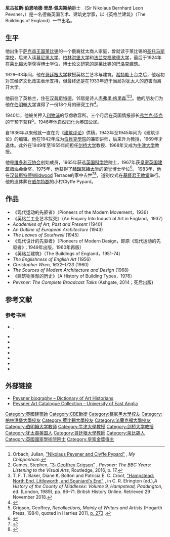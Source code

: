{{Infobox person
| name = Sir Nikolaus Pevsner
| honorific_suffix = {{post-nominals|country=GBR|CBE|FBA|size=100%}}
| image =
| birth_name = Nikolaus Bernhard Leon Pevsner
| birth_date = {{Birth date|df=yes|1902|01|30}}
| birth_place = [[萨克森王国|萨克森王国]][[莱比锡|莱比锡]]
| death_date = {{Death date and age|df=yes|1983|08|18|1902|01|30}}
| death_place = 英格兰[[伦敦|伦敦]][[汉普斯特德|汉普斯特德]]
| resting_place = 英格兰威尔特郡Clyffe Pypard
| nationality = 英国
| other_names =
| education = 博士
| alma_mater = [[莱比锡大学|莱比锡大学]]、[[慕尼黑大学|慕尼黑大学]]、[[柏林洪堡大学|柏林洪堡大学]]和[[法兰克福歌德大学|法兰克福歌德大学]]
| occupation = 艺术史学家
| notable_works = 《英格兰建筑》
| children =
| parents = Hugo、Anna Pevsner
| relatives =
| awards =
| website=  
| spouse = {{marriage|Lola Kurlbaum|1923}}
}}

'''尼古拉斯·伯恩哈德·里昂·佩夫斯纳'''爵士 {{post-nominals|country=GBR|size=100%|CBE|FBA}}（Sir Nikolaus Bernhard Leon Pevsner，{{bd|1902年|1月30日|1983年|8月18日}}）是一名德裔英国艺术、建筑史学家，以《英格兰建筑》（The Buildings of England）一书出名。

==生平==
他出生于[[萨克森王国|萨克森王国]][[莱比锡|莱比锡]]的一个俄裔犹太商人家庭，曾就读于莱比锡的[[圣托马斯学校|圣托马斯学校]]，后来入读[[慕尼黑大学|慕尼黑大学]]、[[柏林洪堡大学|柏林洪堡大学]]和[[法兰克福歌德大学|法兰克福歌德大学]]，最后于1924年在[[莱比锡大学|莱比锡大学]]获得博士学位，博士论文研究的是莱比锡的[[巴洛克建筑|巴洛克建筑]]{{sfn|Engel|2004|p=}}。

1929–33年间，他在[[哥廷根大学|哥廷根大学]]教授英格兰艺术与建筑。[[希特勒|希特勒]]上台之后，他起初对其经济文化政策表示支持{{sfn|Games|2010|p=}}{{sfn|Games|Pevsner|2002|p=}}，但最终还是在1933年迫于当局对犹太人的迫害而离开大学。{{sfn|Harrison|2004|p=}}

他前往了英格兰，住在[[汉普斯特德|汉普斯特德]]，邻居是诗人[[杰弗里·格里森|杰弗里·格里森]]<ref>Orbach, Julian, [https://www.mychippenham.org.uk/latest/73-nikolaus-pevsner-and-clyffe-pypard-by-julian-orbach "Nikolaus Pevsner and Clyffe Pypard"] {{Wayback|url=https://www.mychippenham.org.uk/latest/73-nikolaus-pevsner-and-clyffe-pypard-by-julian-orbach |date=20201021103315 }}, ''My Chippenham''.</ref><ref>Games, Stephen, [https://books.google.co.uk/books?id=Wpm1CwAAQBAJ&pg=PA17&lpg=PA17&dq=pevsner%2Bgeoffrey+grigson%2Bwildwood+terrace&source=bl&ots=3a_ywjHoMP&sig=vdycIuQVA04Ea2MxyY2ZzXxeYrc&hl=en&sa=X&ved=2ahUKEwivqK2jzvneAhUH7IMKHXalD7IQ6AEwAHoECC8QAQ#v=onepage&q=pevsner%2Bgeoffrey%20grigson%2Bwildwood%20terrace&f=false "3: Geoffrey Grigson"] {{Wayback|url=https://books.google.co.uk/books?id=Wpm1CwAAQBAJ&pg=PA17&lpg=PA17&dq=pevsner%2Bgeoffrey+grigson%2Bwildwood+terrace&source=bl&ots=3a_ywjHoMP&sig=vdycIuQVA04Ea2MxyY2ZzXxeYrc&hl=en&sa=X&ved=2ahUKEwivqK2jzvneAhUH7IMKHXalD7IQ6AEwAHoECC8QAQ#v=onepage&q=pevsner%2Bgeoffrey%20grigson%2Bwildwood%20terrace&f=false |date=20201023191552 }}, ''Pevsner: The BBC Years: Listening to the Visual Arts'', Routledge, 2016, p. 17.</ref><ref>T. F. T. Baker, Diane K. Bolton and Patricia E. C. Croot, [http://www.british-history.ac.uk/vch/middx/vol9/pp66-71 "Hampstead: North End, Littleworth, and Spaniard's End"] {{Wayback|url=http://www.british-history.ac.uk/vch/middx/vol9/pp66-71 |date=20201027012101 }}, in C. R. Elrington (ed.),''A History of the County of Middlesex: Volume 9, Hampstead, Paddington'', ed. (London, 1989), pp. 66–71. British History Online. Retrieved 29 November 2018.</ref>。他的朋友们为他在[[伯明翰大学|伯明翰大学]]谋得了一份18个月的研究工作<ref name="bham">{{cite news|title=A landlady in a million? Snapshots of days gone by|url=http://www.download.bham.ac.uk/buzz/Buzz_57.pdf|newspaper=Birmingham University online newspaper|issue=57|year=2005|page=10|accessdate=2020-10-20|archive-date=2008-10-31|archive-url=https://web.archive.org/web/20081031082700/http://www.download.bham.ac.uk/buzz/Buzz_57.pdf|dead-url=no}}</ref>。

1940年，他被关押入[[利物浦|利物浦]]的俘虏收容所。三个月后在英国情报部长[[弗兰克·毕克|弗兰克·毕克]]的干预下获释<ref>Grigson, Geoffrey, ''Recollections, Mainly of Writers and Artists'' (Hogarth Press, 1984), quoted in Harries 2011, [https://books.google.co.uk/books?id=FjSKfNcjGUsC&pg=PA273&lpg=PA273&dq=pevsner%2Bgeoffrey+grigson%2BShakespeare+Sonnets&source=bl&ots=U2KBIeDxGE&sig=yzkFHMIddSLUfbPQuClabtw3T0o&hl=en&sa=X&ved=2ahUKEwjxkoPF1PneAhUL_IMKHXgCA20Q6AEwC3oECBEQAQ#v=onepage&q=pevsner%2Bgeoffrey%20grigson%2BShakespeare%20Sonnets&f=false p. 273] {{Wayback|url=https://books.google.co.uk/books?id=FjSKfNcjGUsC&pg=PA273&lpg=PA273&dq=pevsner%2Bgeoffrey+grigson%2BShakespeare+Sonnets&source=bl&ots=U2KBIeDxGE&sig=yzkFHMIddSLUfbPQuClabtw3T0o&hl=en&sa=X&ved=2ahUKEwjxkoPF1PneAhUL_IMKHXgCA20Q6AEwC3oECBEQAQ#v=onepage&q=pevsner%2Bgeoffrey%20grigson%2BShakespeare%20Sonnets&f=false |date=20201026222751 }}.</ref>。1946年他自然归化为英国公民。

自1936年以来他就一直在为《[[建筑评论|建筑评论]]》供稿，1943年至1945年间为《建筑评论》的编辑。他在1942年成为[[倫敦大學伯貝克學院|伯貝克學院]]的兼职讲师，后来升为教授，1969年才退休。此外在1949年至1955年间担任[[剑桥大学|剑桥大学]]教授、1968年又成为[[牛津大学|牛津大学]]教授。 

他是[[维多利亚协会|维多利亚协会]]创始成员，1965年获选[[英国科学院|英国科学院]]院士，1967年获[[皇家英国建筑师协会|皇家英国建筑师协会]]金奖{{sfn|Harries|2011|pp=672–3}}。1975年，他获得了[[赫瑞瓦特大学|赫瑞瓦特大学]]的荣誉博士学位<ref name="HW">{{Cite web|url=http://www1.hw.ac.uk/graduation/honorary-graduates.htm|title=Heriot-Watt University Edinburgh: Honorary Graduates|website=hw.ac.uk|access-date=2016-04-07|archive-date=2016-04-18|archive-url=https://web.archive.org/web/20160418163907/http://www1.hw.ac.uk/graduation/honorary-graduates.htm|dead-url=no}}</ref>。
1983年，他在[[汉普斯特德|汉普斯特德]]Wildwood Terrace的家中去世<ref name="Telegraph">{{cite news|title=Wildwood Terrace|url=https://www.telegraph.co.uk/property/periodproperty/9821880/Homes-for-sale-with-blue-plaques.html?frame=2460166|newspaper=Daily Telegraph|location=London|date=25 January 2013|accessdate=2020-10-20|archive-date=2014-12-13|archive-url=https://web.archive.org/web/20141213152233/http://www.telegraph.co.uk/property/periodproperty/9821880/Homes-for-sale-with-blue-plaques.html?frame=2460166|dead-url=yes}}</ref><ref name="AJ">{{cite web|first=Richard|last=Waite|title=Pevsner honoured with blue plaque|date=6 November 2007|work=Architects' Journal|url=http://www.architectsjournal.co.uk/news/pevsner-honoured-with-blue-plaque/219615.article|access-date=2020-10-20|archive-date=2019-08-03|archive-url=https://web.archive.org/web/20190803170507/https://www.architectsjournal.co.uk/news/pevsner-honoured-with-blue-plaque/219615.article|dead-url=no}}</ref>，道别仪式在[[基督君王教堂_(布盧姆茨伯里)|基督君王教堂]]举行。他的遗体葬在[[威尔特郡|威尔特郡]]的小村Clyffe Pypard。

== 作品==
*《现代运动的先驱者》（Pioneers of the Modern Movement，1936）
*《英格兰工业艺术探究》（An Enquiry Into Industrial Art in England，1937）
*''Academies of Art, Past and Present'' (1940)
*''An Outline of European Architecture'' (1943)
*''The Leaves of Southwell'' (1945)
*《现代设计的先驱者》（Pioneers of Modern Design，即原《现代运动的先驱者》；1949年出版，1960年再版）
*《英格兰建筑》（The Buildings of England，1951-74）
*''The Englishness of English Art'' (1956)
*''Christopher Wren, 1632–1723'' (1960)
*''The Sources of Modern Architecture and Design'' (1968)
*《建筑物类型的历史》（A History of Building Types，1976）
*''Pevsner: The Complete Broadcast Talks'' (Ashgate, 2014；死后出版)

== 参考文献==
{{Reflist}}

=== 参考书目===

*{{cite book|last= Cherry|first= Bridget |date=1998|title=The Buildings of England, Ireland, Scotland and Wales: a short history and bibliography|quote=includes "An appreciation of Sir Nikolaus Pevsner", by John Newman)|publisher=[[Penguin_Collectors_Society|Penguin Collectors Society]]|ref=harv}}.
*{{cite book|last=Engel|first=Ute|chapter=The Formation of Pevsner's art history: Nikolaus Pevsner in Germany 1902–33|editor-last=Draper|editor-first=Peter|title=Reassessing Nikolaus Pevsner|year=2004|publisher=Ashgate|isbn=978-0-7546-3582-6|chapter-url=https://books.google.com/books?id=iVFgAHbesnMC|ref=harv|access-date=2020-10-20|archive-date=2020-08-06|archive-url=https://web.archive.org/web/20200806171159/https://books.google.com/books?id=iVFgAHbesnMC|dead-url=no}}
*{{cite thesis|first=Erdem|last= Erten|hdl=1721.1/17662|title=Shaping "The Second Half Century", The Architectural Review, 1947–1971|type= PhD. thesis|publisher=[[MIT|MIT]]|date=2004|ref=harv}}
*{{cite book|ref=harv|last1=Games|first1=Stephen|last2=Pevsner|first2=Nikolaus|title=Pevsner on art and architecture: the radio talks|url=https://books.google.com/books?id=-fI3AQAAIAAJ|year=2002|publisher=Methuen|isbn=9780413712202|access-date=2020-10-20|archive-date=2020-08-06|archive-url=https://web.archive.org/web/20200806225840/https://books.google.com/books?id=-fI3AQAAIAAJ|dead-url=no}}
*{{cite book|ref=harv|last=Games|first=Stephen|title=Pevsner: The Early Life: Germany and Art|url=https://books.google.com/books?id=A7hOnJMqEAsC|year=2010|publisher=A&C Black|isbn=978-1-4411-4386-0|access-date=2020-10-20|archive-date=2020-08-06|archive-url=https://web.archive.org/web/20200806204658/https://books.google.com/books?id=A7hOnJMqEAsC|dead-url=no}}
* {{cite book| last1=Harries| first1=Susie| year=2011| title=Nikolaus Pevsner - The Life| url=https://books.google.com/books?id=A8Q6ks2TME0C&pg=PR4| publisher=Chatto & Windus| location=London| isbn=9780701168391| ref=harv| access-date=2020-10-20| archive-date=2020-08-06| archive-url=https://web.archive.org/web/20200806223805/https://books.google.com/books?id=A8Q6ks2TME0C&pg=PR4| dead-url=no}}
*{{cite ODNB|last=Harrison|first=Brian|title=Pevsner, Sir Nikolaus Bernhard Leon (1902–1983)|id=31543|year=2004|ref=harv}}
*{{cite book|editor-last=Aitchison|editor-first=Mathew|last=Pevsner|first=Nikolaus|title=Visual Planning and the Picturesque|year=2010|publisher=[[Getty_Research_Institute|Getty Research Institute]]|ref=harv|url=https://books.google.com/books?id=S9UzG_UtEQIC|isbn=978-1-60606-001-8|access-date=2020-10-20|archive-date=2020-10-31|archive-url=https://web.archive.org/web/20201031081557/https://books.google.com/books?id=S9UzG_UtEQIC|dead-url=no}}

== 外部链接 ==
{{Wikiquote}}

* [http://arthistorians.info/pevsnern Pevsner biography – Dictionary of Art Historians] {{Wayback|url=http://arthistorians.info/pevsnern |date=20180324162501 }}
* [http://www.uea.ac.uk/is/archives#Pevsner Pevsner Art Catalogue Collection – University of East Anglia] {{Wayback|url=http://www.uea.ac.uk/is/archives#Pevsner |date=20090618101645 }}


{{Authority control}}

{{DEFAULTSORT:Pevsner, Nikolaus}}
[[Category:英國建築師|Category:英國建築師]]
[[Category:CBE勳銜|Category:CBE勳銜]]
[[Category:慕尼黑大學校友|Category:慕尼黑大學校友]]
[[Category:柏林洪堡大學校友|Category:柏林洪堡大學校友]]
[[Category:萊比錫大學校友|Category:萊比錫大學校友]]
[[Category:法蘭克福大學校友|Category:法蘭克福大學校友]]
[[Category:伯明翰大学教师|Category:伯明翰大学教师]]
[[Category:牛津大學教授|Category:牛津大學教授]]
[[Category:剑桥大学教授|Category:剑桥大学教授]]
[[Category:犹太裔英国人|Category:犹太裔英国人]]
[[Category:哥廷根大學教師|Category:哥廷根大學教師]]
[[Category:萊比錫人|Category:萊比錫人]]
[[Category:英國國家學術院院士|Category:英國國家學術院院士]]
[[Category:皇家金獎得主|Category:皇家金獎得主]]